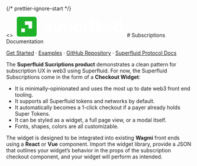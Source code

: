 

<br />
<br />
<br />

{/* prettier-ignore-start */}

<div style={{ display: 'flex', flexDirection: 'column', alignItems: 'center', justifyContent: 'center' }}>
<>
<svg
  xmlns="http://www.w3.org/2000/svg"
  width="300"
  height="55"
  viewBox="0 0 172 33"
  fill="none"
>
  <path
    fill-rule="evenodd"
    clip-rule="evenodd"
    d="M24.887 19.0167H19.0182V13.148H13.1493V7.27902H24.887V19.0167ZM7.27988 24.8879H13.1486V19.0191H7.27988V24.8879ZM0 3.51549V28.6511C0 30.5924 1.57387 32.1665 3.51549 32.1665H28.6511C30.5927 32.1665 32.1665 30.5924 32.1665 28.6511V3.51549C32.1665 1.57387 30.5927 0 28.6511 0H3.51549C1.57387 0 0 1.57387 0 3.51549V3.51549Z"
    fill="#1db227"
  />
  <path
    fill-rule="evenodd"
    clip-rule="evenodd"
    d="M58.5153 4.2627H52.7169V7.16201H55.6162V10.061H58.5153V4.2627"
    fill="white"
  />
  <path
    fill-rule="evenodd"
    clip-rule="evenodd"
    d="M153.933 10.0596H158.326V5.66602H153.933V10.0596Z"
    fill="white"
  />
  <path
    fill-rule="evenodd"
    clip-rule="evenodd"
    d="M59.9357 18.239V10.0615H63.9214V18.5642C63.9214 19.4107 64.1818 20.0893 64.7032 20.6012C65.2248 21.1128 65.8892 21.369 66.6962 21.369C67.483 21.369 68.1328 21.1077 68.6446 20.5863C69.1562 20.065 69.4121 19.3905 69.4121 18.5642V10.0615H73.3975V18.239C73.3975 20.2466 72.7626 21.8805 71.4934 23.1397C70.2239 24.3997 68.625 25.0292 66.6962 25.0292C64.7278 25.0292 63.1096 24.4044 61.8401 23.1542C60.5703 21.9046 59.9357 20.2665 59.9357 18.239"
    fill="white"
  />
  <path
    fill-rule="evenodd"
    clip-rule="evenodd"
    d="M86.5912 17.384C86.5912 16.1837 86.2375 15.2096 85.5286 14.4609C84.8206 13.7139 83.9146 13.3397 82.813 13.3397C81.7503 13.3397 80.869 13.694 80.1708 14.4023C79.4717 15.1109 79.1227 16.0948 79.1227 17.3545C79.1227 18.6143 79.4717 19.6032 80.1708 20.3207C80.869 21.0401 81.7503 21.3988 82.813 21.3988C83.8949 21.3988 84.7956 21.0252 85.514 20.2767C86.2325 19.5289 86.5912 18.5649 86.5912 17.384ZM88.6129 11.9062C89.9609 13.3526 90.6354 15.1682 90.6354 17.3529C90.6354 19.5374 89.9609 21.3627 88.6129 22.829C87.2652 24.295 85.5775 25.0283 83.5503 25.0283C81.7198 25.0283 80.2633 24.438 79.1811 23.2571V29.9876H75.1959V10.0606H78.8565V11.8916C79.8603 10.4548 81.4247 9.73633 83.5503 9.73633C85.5775 9.73633 87.2652 10.4592 88.6129 11.9062V11.9062Z"
    fill="white"
  />
  <path
    fill-rule="evenodd"
    clip-rule="evenodd"
    d="M96.0942 15.906H102.737C102.717 15.0205 102.406 14.3071 101.806 13.7658C101.206 13.2248 100.463 12.9544 99.5776 12.9544C98.7313 12.9544 97.993 13.2198 97.3634 13.7513C96.7333 14.2821 96.3103 15.0012 96.0942 15.906ZM106.337 18.7119H96.094C96.33 19.6375 96.8065 20.3509 97.5255 20.8524C98.2434 21.3547 99.1345 21.6056 100.197 21.6056C101.633 21.6056 102.992 21.1133 104.271 20.1289L105.924 22.8454C104.173 24.3019 102.224 25.0298 100.079 25.0298C97.8352 25.0688 95.9314 24.3358 94.3667 22.8305C92.802 21.3244 92.0393 19.5091 92.0791 17.3838C92.0393 15.2778 92.777 13.4673 94.293 11.952C95.808 10.4363 97.6185 9.69858 99.7251 9.73781C101.733 9.73781 103.381 10.387 104.669 11.6862C105.959 12.9852 106.603 14.5989 106.603 16.5281C106.603 17.2358 106.514 17.9649 106.337 18.7119V18.7119Z"
    fill="white"
  />
  <path
    fill-rule="evenodd"
    clip-rule="evenodd"
    d="M117.315 10.0594V13.5728H116.252C115.031 13.5728 114.072 13.8977 113.374 14.5472C112.675 15.1963 112.326 16.1413 112.326 17.3811V24.6728H108.34V10.0594H112.001V11.8012C113.024 10.5225 114.363 9.88281 116.016 9.88281C116.508 9.88281 116.941 9.94167 117.315 10.0594"
    fill="white"
  />
  <path
    fill-rule="evenodd"
    clip-rule="evenodd"
    d="M128.616 24.675H132.601V2.17961H128.616V24.675ZM126.713 2.17999V5.75227H125.753C124.828 5.75227 124.153 5.92942 123.731 6.28374C123.307 6.63746 123.096 7.21827 123.096 8.02529V10.062H126.713V13.4277H123.096V24.6754H119.11V7.67127C119.11 5.86076 119.603 4.49314 120.587 3.56752C121.57 2.6431 122.958 2.17999 124.749 2.17999H126.713V2.17999Z"
    fill="white"
  />
  <path
    fill-rule="evenodd"
    clip-rule="evenodd"
    d="M134.543 18.239V10.0615H138.529V18.5642C138.529 19.4107 138.789 20.0893 139.311 20.6012C139.832 21.1128 140.497 21.369 141.304 21.369C142.091 21.369 142.74 21.1077 143.252 20.5863C143.764 20.065 144.019 19.3905 144.019 18.5642V10.0615H148.005V18.239C148.005 20.2466 147.371 21.8805 146.101 23.1397C144.831 24.3997 143.232 25.0292 141.304 25.0292C139.335 25.0292 137.717 24.4044 136.448 23.1542C135.178 21.9046 134.543 20.2665 134.543 18.239"
    fill="white"
  />
  <path
    fill-rule="evenodd"
    clip-rule="evenodd"
    d="M149.947 24.6749H153.933V10.0615H149.947V24.6749Z"
    fill="white"
  />
  <path
    fill-rule="evenodd"
    clip-rule="evenodd"
    d="M166.519 20.3359C167.217 19.6275 167.567 18.644 167.567 17.3842C167.567 16.1245 167.213 15.1356 166.505 14.4172C165.796 13.6987 164.92 13.3399 163.877 13.3399C162.794 13.3399 161.894 13.7142 161.176 14.4611C160.457 15.2099 160.098 16.1739 160.098 17.3548C160.098 18.5557 160.453 19.5292 161.161 20.277C161.87 21.0255 162.774 21.3991 163.877 21.3991C164.94 21.3991 165.82 21.0448 166.519 20.3359ZM167.508 2.17969H171.493V24.6751H167.833V22.8741C166.829 24.311 165.264 25.0294 163.139 25.0294C161.092 25.0294 159.399 24.3059 158.062 22.8595C156.723 21.4132 156.054 19.5878 156.054 17.3834C156.054 15.1794 156.723 13.3537 158.062 11.9073C159.399 10.4603 161.092 9.73741 163.139 9.73741C164.988 9.73741 166.445 10.3182 167.508 11.4793V2.17969V2.17969Z"
    fill="white"
  />
  <path
    fill-rule="evenodd"
    clip-rule="evenodd"
    d="M53.7018 13.4861L51.4876 12.5123C50.6215 12.119 50.0264 11.7695 49.7018 11.4636C49.3772 11.1592 49.2146 10.7606 49.2146 10.2687C49.2146 10.1956 49.2286 10.1308 49.2357 10.0615H45.1843C45.1798 10.1602 45.1703 10.2562 45.1703 10.357C45.1703 12.6993 46.7445 14.5689 49.8938 15.9663L51.9894 16.9106C52.9735 17.3639 53.6325 17.7426 53.9675 18.0473C54.3022 18.3522 54.4696 18.7812 54.4696 19.3311C54.4696 20.0011 54.2232 20.5269 53.7315 20.9109C53.2393 21.2947 52.5601 21.4864 51.6945 21.4864C49.8834 21.4864 48.2893 20.5415 46.9118 18.6525L44.1665 20.7186C44.934 22.0577 45.972 23.1099 47.281 23.8777C48.5895 24.6455 50.0608 25.0292 51.6945 25.0292C53.6819 25.0292 55.3155 24.493 56.5949 23.4203C57.8739 22.3475 58.5139 20.9356 58.5139 19.1839C58.5139 17.8847 58.1298 16.798 57.3626 15.922C56.5949 15.0463 55.3744 14.2345 53.7018 13.4861Z"
    fill="white"
  />
</svg>
    </>
# Subscriptions Documentation

[Get Started](/docs/quickstart) · [Examples](https://github.com/superfluid-finance/widget/tree/master/examples) ·
[GitHub Repository](https://github.com/superfluid-finance/widget/) · [Superfluid Protocol Docs](https://docs.superfluid.finance/)

</div>



The **Superfluid Sucriptions product** demonstrates a clean pattern for subscription UX in web3 using Superfluid. For now, the Superfluid Subscriptions come in the form of a **Checkout Widget**:

- It is minimally-opinionated and uses the most up to date web3 front end tooling.
- It supports all Superfluid tokens and networks by default.
- It automatically becomes a 1-click checkout if a payer already holds Super Tokens.
- It can be styled as a widget, a full page view, or a modal itself.
- Fonts, shapes, colors are all customizable.

The widget is designed to be integrated into existing **Wagmi** front ends using a **React** or **Vue** component. Import the widget library, provide a JSON that outlines your widget’s behavior in the props of the subscription checkout component, and your widget will perform as intended.

&nbsp;
<div style={{ display: 'flex', flexDirection: 'column', alignItems: 'center', justifyContent: 'center' }}>
<Widget/>
</div>